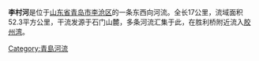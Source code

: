 {{Unreferenced|time=2021-10-05T10:38:15+00:00}}
'''李村河'''是位于[[山东省|山东省]][[青岛市|青岛市]][[李沧区|李沧区]]的一条东西向河流。全长17公里，流域面积52.3平方公里，干流发源于石门山麓，多条河流汇集于此，在胜利桥附近流入[[胶州湾|胶州湾]]。

[[Category:青島河流|Category:青島河流]]

{{China-river-stub}}